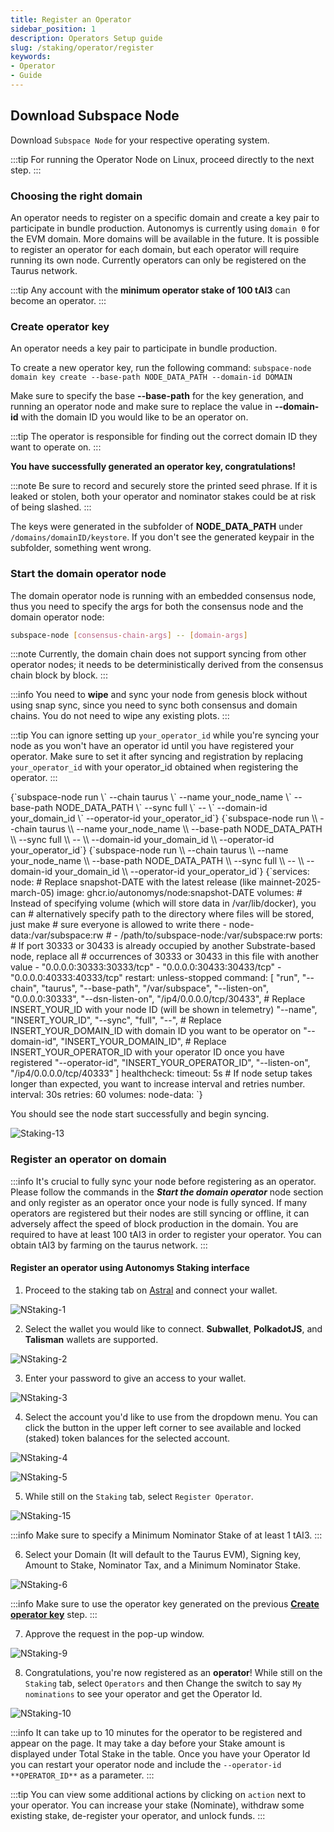 ```yaml
---
title: Register an Operator
sidebar_position: 1
description: Operators Setup guide
slug: /staking/operator/register
keywords:
- Operator
- Guide
---
```





## Download Subspace Node

Download `Subspace Node` for your respective operating system.

:::tip
For running the Operator Node on Linux, proceed directly to the next step. 
:::

<Tabs groupId="OS">

<TabItem value="windows" label="🖼️ Windows" default>
<WindowsPage />
</TabItem>

<TabItem value="macos" label="🍎macOS" default>
<MacOSPage />
</TabItem>

<TabItem value="linux" label="🐧Ubuntu">
<LinuxPage />
</TabItem>

</Tabs>

### Choosing the right domain

An operator needs to register on a specific domain and create a key pair to participate in bundle production. Autonomys is currently using `domain 0` for the EVM domain. 
More domains will be available in the future. It is possible to register an operator for each domain, but each operator will require running its own node. 
Currently operators can only be registered on the Taurus network.

:::tip
Any account with the **minimum operator stake of 100 tAI3** can become an operator. 
:::

### Create operator key

An operator needs a key pair to participate in bundle production.

To create a new operator key, run the following command:
`subspace-node domain key create --base-path NODE_DATA_PATH --domain-id DOMAIN`

Make sure to specify the base **--base-path** for the key generation, and running an operator node and make sure to replace the value in **--domain-id** with the domain ID you would like to be an operator on.

:::tip
The operator is responsible for finding out the correct domain ID they want to operate on.
:::

**You have successfully generated an operator key, congratulations!**

:::note
Be sure to record and securely store the printed seed phrase. If it is leaked or stolen, both your operator and nominator stakes could be at risk of being slashed.
:::

The keys were generated in the subfolder of **NODE_DATA_PATH** under `/domains/domainID/keystore`. If you don't see the generated keypair in the subfolder, something went wrong. 

### Start the domain operator node

The domain operator node is running with an embedded consensus node, thus you need to specify the args for both the consensus node and the domain operator node:

```bash
subspace-node [consensus-chain-args] -- [domain-args]
```


:::note
Currently, the domain chain does not support syncing from other operator nodes; it needs to be deterministically derived from the consensus chain block by block.
:::

:::info
You need to **wipe** and sync your node from genesis block without using snap sync, since you need to sync both consensus and domain chains.
You do not need to wipe any existing plots. 
:::

:::tip
You can ignore setting up `your_operator_id` while you're syncing your node as you won't have an operator id until you have registered your operator. Make sure to set it after syncing and registration
by replacing `your_operator_id` with your operator_id obtained when registering the operator.
:::

<Tabs groupId="OS">

<TabItem value="windows" label="🖼️ Windows" default>

<CodeBlock>
{`subspace-node run \`
--chain taurus \`
--name your_node_name \`
--base-path NODE_DATA_PATH \`
--sync full \`
-- \`
--domain-id your_domain_id \`
--operator-id your_operator_id`}
</CodeBlock>

</TabItem>

<TabItem value="macos" label="🍎 macOS">

<CodeBlock>
{`subspace-node run \\
--chain taurus \\
--name your_node_name \\
--base-path NODE_DATA_PATH \\
--sync full \\
-- \\
--domain-id your_domain_id \\
--operator-id your_operator_id`}
</CodeBlock>

</TabItem>

<TabItem value="linux" label="🐧 Ubuntu">

<CodeBlock>
{`subspace-node run \\
--chain taurus \\
--name your_node_name \\
--base-path NODE_DATA_PATH \\
--sync full \\
-- \\
--domain-id your_domain_id \\
--operator-id your_operator_id`}
</CodeBlock>

</TabItem>

<TabItem value="docker" label="🐋 Docker">

<CodeBlock>
{`services:
  node:
    # Replace snapshot-DATE with the latest release (like mainnet-2025-march-05)
    image: ghcr.io/autonomys/node:snapshot-DATE
    volumes:
# Instead of specifying volume (which will store data in /var/lib/docker), you can
# alternatively specify path to the directory where files will be stored, just make
# sure everyone is allowed to write there
      - node-data:/var/subspace:rw
#      - /path/to/subspace-node:/var/subspace:rw
    ports:
# If port 30333 or 30433 is already occupied by another Substrate-based node, replace all
# occurrences of 30333 or 30433 in this file with another value
      - "0.0.0.0:30333:30333/tcp"
      - "0.0.0.0:30433:30433/tcp"
      - "0.0.0.0:40333:40333/tcp"
    restart: unless-stopped
    command: [
      "run",
      "--chain", "taurus",
      "--base-path", "/var/subspace",
      "--listen-on", "0.0.0.0:30333",
      "--dsn-listen-on", "/ip4/0.0.0.0/tcp/30433",
      # Replace INSERT_YOUR_ID with your node ID (will be shown in telemetry)
      "--name", "INSERT_YOUR_ID",
      "--sync", "full", 
      "--",
      # Replace INSERT_YOUR_DOMAIN_ID with domain ID you want to be operator on
      "--domain-id", "INSERT_YOUR_DOMAIN_ID",
      # Replace INSERT_YOUR_OPERATOR_ID with your operator ID once you have registered
      "--operator-id", "INSERT_YOUR_OPERATOR_ID",
      "--listen-on", "/ip4/0.0.0.0/tcp/40333"
    ]
    healthcheck:
      timeout: 5s
# If node setup takes longer than expected, you want to increase interval and retries number.
      interval: 30s
      retries: 60
volumes:
  node-data:
  `}
</CodeBlock>
</TabItem>
</Tabs>

You should see the node start successfully and begin syncing. 

![Staking-13](/img/doc-imgs/operators-staking/Staking-13.png)


### Register an operator on domain

:::info
It's crucial to fully sync your node before registering as an operator. Please follow the commands in the ***Start the domain operator*** node section and only register as an operator once your node is fully synced. If many operators are registered but their nodes are still syncing or offline, it can adversely affect the speed of block production in the domain.
You are required to have at least 100 tAI3 in order to register your operator. You can obtain tAI3 by farming on the taurus network.
:::


#### Register an operator using Autonomys Staking interface

1. Proceed to the staking tab on [Astral](https://astral.autonomys.xyz/taurus/consensus) and connect your wallet.

![NStaking-1](/img/doc-imgs/operators-staking/NStaking-1.png)

2. Select the wallet you would like to connect. **Subwallet**, **PolkadotJS**, and **Talisman** wallets are supported.

![NStaking-2](/img/doc-imgs/operators-staking/NStaking-2.png)

3. Enter your password to give an access to your wallet.

![NStaking-3](/img/doc-imgs/operators-staking/NStaking-3.png)

4. Select the account you'd like to use from the dropdown menu. You can click the button in the upper left corner to see available and locked (staked) token balances for the selected account. 

![NStaking-4](/img/doc-imgs/operators-staking/NStaking-4.png)

![NStaking-5](/img/doc-imgs/operators-staking/NStaking-5.png)

5. While still on the `Staking` tab, select `Register Operator`.

![NStaking-15](/img/doc-imgs/operators-staking/NStaking-15.png)

:::info
Make sure to specify a Minimum Nominator Stake of at least 1 tAI3.
:::

6. Select your Domain (It will default to the Taurus EVM), Signing key, Amount to Stake, Nominator Tax, and a Minimum Nominator Stake.

![NStaking-6](/img/doc-imgs/operators-staking/NStaking-6.png) 

:::info
Make sure to use the operator key generated on the previous **[Create operator key](#create-operator-key)** step.
:::

7. Approve the request in the pop-up window. 

![NStaking-9](/img/doc-imgs/operators-staking/NStaking-9.png)

8. Congratulations, you're now registered as an **operator**!  While still on the `Staking` tab, select `Operators` and then Change the switch to say `My nominations` to see your operator and get the Operator Id.

![NStaking-10](/img/doc-imgs/operators-staking/NStaking-10.png)

:::info
It can take up to 10 minutes for the operator to be registered and appear on the page.  It may take a day before your Stake amount is displayed under Total Stake in the table.  Once you have your Operator Id you can restart your operator node and include the `--operator-id **OPERATOR_ID**` as a parameter. 
:::

:::tip
You can view some additional actions by clicking on `action` next to your operator. 
You can increase your stake (Nominate), withdraw some existing stake, de-register your operator, and unlock funds. 
:::
